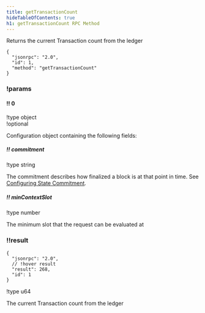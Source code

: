 ```yaml
---
title: getTransactionCount
hideTableOfContents: true
h1: getTransactionCount RPC Method
---
```


Returns the current Transaction count from the ledger

<APIMethod>

```jsonc !!request with-client
{
  "jsonrpc": "2.0",
  "id": 1,
  "method": "getTransactionCount"
}
```

### !params

#### !! 0

!type object  
!optional

Configuration object containing the following fields:

##### !! commitment

!type string

The commitment describes how finalized a block is at that point in time. See
[Configuring State Commitment](/docs/rpc#configuring-state-commitment).

##### !! minContextSlot

!type number

The minimum slot that the request can be evaluated at

### !!result

```jsonc !response
{
  "jsonrpc": "2.0",
  // !hover result
  "result": 268,
  "id": 1
}
```

!type u64

The current Transaction count from the ledger

</APIMethod>

